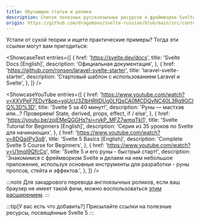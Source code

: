 ```yaml
---
title: Обучающие статьи и ролики
description: Список полезных русскоязычных ресурсов о фреймворке Svelte
origin: https://github.com/dragomano/svelte-russian/blob/main/src/content/docs/learning.mdx?plain=1
---
```



Устали от сухой теории и ищете практические примеры? Тогда эти ссылки могут вам пригодиться:

<ShowcaseText
  entries={[
    {
      href: 'https://svelte.dev/docs',
      title: 'Svelte Docs [English]',
      description: 'Официальная документация',
    },
    {
      href: 'https://github.com/ronsen/laravel-svelte-starter',
      title: 'laravel-svelte-starter',
      description: 'Стартовый шаблон с использованием Laravel и Svelte',
    },
  ]}
/>

<ShowcaseYouTube
  entries={[
    {
      href: 'https://www.youtube.com/watch?v=XXVPeF7EDvY&pp=ygUcU3ZlbHRlIDUg0LfQsCA0MCDQvNC40L3Rg9GCIQ%3D%3D',
      title: 'Svelte 5 за 40 минут!',
      description:
        'Руны — мастхэв или...? Проверяем! State, derived, props, effect, if / else',
    },
    {
      href: 'https://youtu.be/zojEMeQGGHs?si=rvkP_MFZ7wmqTkI1',
      title: 'Svelte Tutorial for Beginners [English]',
      description: 'Серия из 35 уроков по Svelte для начинающих',
    },
    {
      href: 'https://www.youtube.com/watch?v=8DQailPy3q8',
      title: 'Svelte 5 Basics [English]',
      description: 'Complete Svelte 5 Course for Beginners',
    },
    {
      href: 'https://www.youtube.com/watch?v=U1mqI9QfcCo',
      title: 'Svelte 5 и его руны - быстрый старт!',
      description: 'Знакомимся с фреймворком Svelte и делаем на нем небольшое приложение, используя основные инструменты для разработки - руны пропсов, стейта и эффектов.',
    },
  ]}
/>

:::note
  Для закадрового перевода англоязычных роликов, если ваш браузер не имеет такой фичи, можно воспользоваться [этим расширением](https://github.com/ilyhalight/voice-over-translation).
:::

:::tip[У вас есть что добавить?]
  Присылайте ссылки на полезные ресурсы, посвящённые Svelte 5
:::